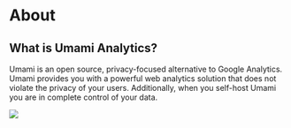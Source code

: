 # About

## What is Umami Analytics?

Umami is an open source, privacy-focused alternative to Google Analytics.
Umami provides you with a powerful web analytics solution that does not violate the privacy of your users.
Additionally, when you self-host Umami you are in complete control of your data.

<img src="/images/v2/screenshot.png" />
